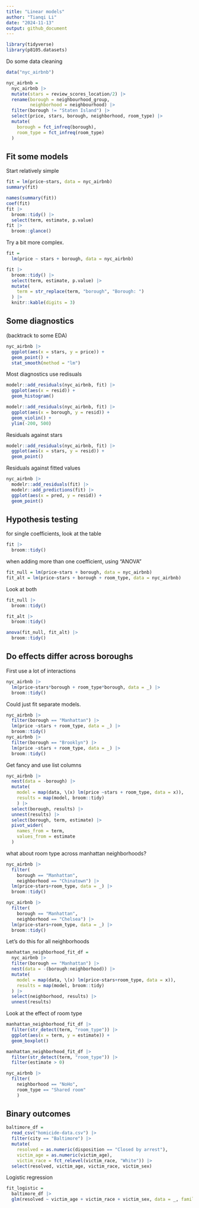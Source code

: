 ```yaml
---
title: "Linear models"
author: "Tianqi Li"
date: "2024-11-13"
output: github_document
---
```


```r
library(tidyverse)
library(p8105.datasets)
```

Do some data cleaning
```r
data("nyc_airbnb")

nyc_airbnb =
  nyc_airbnb |>
  mutate(stars = review_scores_location/2) |>
  rename(borough = neighbourhood_group,
         neighborhood = neighbourhood) |>
  filter(borough != "Staten Island") |> 
  select(price, stars, borough, neighborhood, room_type) |>
  mutate(
    borough = fct_infreq(borough),
    room_type = fct_infreq(room_type)
  )
```

## Fit some models

Start relatively simple
```r
fit = lm(price~stars, data = nyc_airbnb)
summary(fit)
```

```r
names(summary(fit))
coef(fit)
fit |> 
  broom::tidy() |>
  select(term, estimate, p.value)
fit |>
  broom::glance()
```

Try a bit more complex.

```r
fit = 
  lm(price ~ stars + borough, data = nyc_airbnb)

fit |>
  broom::tidy() |>
  select(term, estimate, p.value) |>
  mutate(
    term = str_replace(term, "borough", "Borough: ")
  ) |>
  knitr::kable(digits = 3)
```

## Some diagnostics

(backtrack to some EDA)

```r
nyc_airbnb |>
  ggplot(aes(x = stars, y = price)) +
  geom_point() +
  stat_smooth(method = "lm")
```


Most diagnostics use redisuals

```r
modelr::add_residuals(nyc_airbnb, fit) |>
  ggplot(aes(x = resid)) +
  geom_histogram()
```

```r
modelr::add_residuals(nyc_airbnb, fit) |>
  ggplot(aes(x = borough, y = resid)) +
  geom_violin() +
  ylim(-200, 500)
```

Residuals against stars

```r
modelr::add_residuals(nyc_airbnb, fit) |>
  ggplot(aes(x = stars, y = resid)) +
  geom_point()
```

Residuals against fitted values

```r
nyc_airbnb |>
  modelr::add_residuals(fit) |>
  modelr::add_predictions(fit) |>
  ggplot(aes(x = pred, y = resid)) + 
  geom_point()
```

## Hypothesis testing

for single coefficients, look at the table

```r
fit |>
  broom::tidy()
```

when adding more than one coefficient, using "ANOVA"

```r
fit_null = lm(price~stars + borough, data = nyc_airbnb)
fit_alt = lm(price~stars + borough + room_type, data = nyc_airbnb)
```

Look at both

```r
fit_null |>
  broom::tidy()

fit_alt |>
  broom::tidy()

anova(fit_null, fit_alt) |>
  broom::tidy()
```

## Do effects differ across boroughs

First use a lot of interactions 
```r
nyc_airbnb |>
  lm(price~stars*borough + room_type*borough, data = _) |>
  broom::tidy()
```

Could just fit separate models.

```r
nyc_airbnb |>
  filter(borough == "Manhattan") |>
  lm(price ~stars + room_type, data = _) |>
  broom::tidy()
nyc_airbnb |>
  filter(borough == "Brooklyn") |>
  lm(price ~stars + room_type, data = _) |>
  broom::tidy()
```

Get fancy and use list columns

```r
nyc_airbnb |>
  nest(data = -borough) |>
  mutate(
    model = map(data, \(x) lm(price ~stars + room_type, data = x)),
    results = map(model, broom::tidy)
    ) |>
  select(borough, results) |>
  unnest(results) |>
  select(borough, term, estimate) |>
  pivot_wider(
    names_from = term,
    values_from = estimate
  )
```

what about room type across manhattan neighborhoods?

```r
nyc_airbnb |>
  filter(
    borough == "Manhattan",
    neighborhood == "Chinatown") |>
  lm(price~stars+room_type, data = _) |>
  broom::tidy()

nyc_airbnb |>
  filter(
    borough == "Manhattan",
    neighborhood == "Chelsea") |>
  lm(price~stars+room_type, data = _) |>
  broom::tidy()
```

Let's do this for all neighborhoods

```r
manhattan_neighborhood_fit_df = 
  nyc_airbnb |>
  filter(borough == "Manhattan") |>
  nest(data = -(borough:neighborhood)) |>
  mutate(
    model = map(data, \(x) lm(price~stars+room_type, data = x)),
    results = map(model, broom::tidy)
  ) |>
  select(neighborhood, results) |>
  unnest(results)
```

Look at the effect of room type

```r
manhattan_neighborhood_fit_df |>
  filter(str_detect(term, "room_type")) |>
  ggplot(aes(x = term, y = estimate)) +
  geom_boxplot()
```

```r
manhattan_neighborhood_fit_df |>
  filter(str_detect(term, "room_type")) |>
  filter(estimate > 0)

nyc_airbnb |>
  filter(
    neighborhood == "NoHo",
    room_type == "Shared room"
    )
```

## Binary outcomes

```r
baltimore_df = 
  read_csv("homicide-data.csv") |> 
  filter(city == "Baltimore") |> 
  mutate(
    resolved = as.numeric(disposition == "Closed by arrest"),
    victim_age = as.numeric(victim_age),
    victim_race = fct_relevel(victim_race, "White")) |> 
  select(resolved, victim_age, victim_race, victim_sex)
```

Logistic regression

```r
fit_logistic = 
  baltimore_df |> 
  glm(resolved ~ victim_age + victim_race + victim_sex, data = _, family = binomial()) 
```

